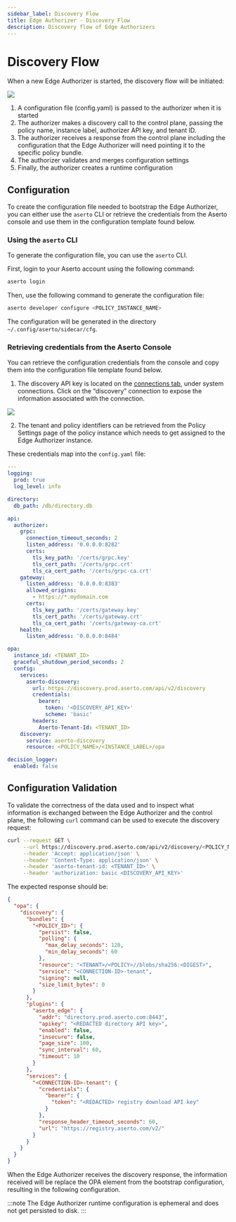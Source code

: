 ```yaml
---
sidebar_label: Discovery Flow
title: Edge Authorizer - Discovery Flow
description: Discovery flow of Edge Authorizers
---
```

# Discovery Flow

When a new Edge Authorizer is started, the discovery flow will be initiated:

<img src="/discovery-bootstrap.png" />

1. A configuration file (config.yaml) is passed to the authorizer when it is started
2. The authorizer makes a discovery call to the control plane, passing the policy name, instance label, authorizer API key, and tenant ID.
3. The authorizer receives a response from the control plane including the configuration that the Edge Authorizer will need pointing it to the specific policy bundle.
4. The authorizer validates and merges configuration settings
5. Finally, the authorizer creates a runtime configuration

## Configuration

To create the configuration file needed to bootstrap the Edge Authorizer, you can either use the `aserto` CLI or retrieve the credentials from the Aserto console and use them in the configuration template found below.

### Using the `aserto` CLI

To generate the configuration file, you can use the `aserto`
CLI.

First, login to your Aserto account using the following command:

```sh
aserto login
```

Then, use the following command to generate the configuration file:

```sh
aserto developer configure <POLICY_INSTANCE_NAME>
```

The configuration will be generated in the directory ` ~/.config/aserto/sidecar/cfg`.

### Retrieving credentials from the Aserto Console

You can retrieve the configuration credentials from the console and copy them into the configuration file template found below.

1. The discovery API key is located on the [connections tab](https://console.aserto.com/ui/connections), under system connections. Click on the “discovery” connection to expose the information associated with the connection.

<img src="/discovery-api-key.png" />

2. The tenant and policy identifiers can be retrieved from the Policy Settings page of the policy instance which needs to get assigned to the Edge Authorizer instance.

These credentials map into the `config.yaml` file:

```yaml
---
logging:
  prod: true
  log_level: info

directory:
  db_path: /db/directory.db

api:
  authorizer:
    grpc:
      connection_timeout_seconds: 2
      listen_address: '0.0.0.0:8282'
      certs:
        tls_key_path: '/certs/grpc.key'
        tls_cert_path: '/certs/grpc.crt'
        tls_ca_cert_path: '/certs/grpc-ca.crt'
    gateway:
      listen_address: '0.0.0.0:8383'
      allowed_origins:
        - https://*.mydomain.com
      certs:
        tls_key_path: '/certs/gateway.key'
        tls_cert_path: '/certs/gateway.crt'
        tls_ca_cert_path: '/certs/gateway-ca.crt'
    health:
      listen_address: '0.0.0.0:8484'

opa:
  instance_id: <TENANT_ID>
  graceful_shutdown_period_seconds: 2
  config:
    services:
      aserto-discovery:
        url: https://discovery.prod.aserto.com/api/v2/discovery
        credentials:
          bearer:
            token: '<DISCOVERY_API_KEY>'
            scheme: 'basic'
        headers:
          Aserto-Tenant-Id: <TENANT_ID>
    discovery:
      service: aserto-discovery
      resource: <POLICY_NAME>/<INSTANCE_LABEL>/opa

decision_logger:
  enabled: false
```

## Configuration Validation

To validate the correctness of the data used and to inspect what information is exchanged between the Edge Authorizer and the control plane, the following `curl` command can be used to execute the discovery request:

```sh
curl --request GET \
     --url https://discovery.prod.aserto.com/api/v2/discovery/<POLICY_NAME>/<INSTANCE_LABEL>/opa\
     --header 'Accept: application/json' \
     --header 'Content-Type: application/json' \
     --header 'aserto-tenant-id: <TENANT_ID>' \
     --header 'authorization: basic <DISCOVERY_API_KEY>'
```

The expected response should be:

```json
{
  "opa": {
    "discovery": {
      "bundles": {
        "<POLICY_ID>": {
          "persist": false,
          "polling": {
            "max_delay_seconds": 120,
            "min_delay_seconds": 60
          },
          "resource": "<TENANT>/<POLICY>//blobs/sha256:<DIGEST>",
          "service": "<CONNECTION-ID>-tenant",
          "signing": null,
          "size_limit_bytes": 0
        }
      },
      "plugins": {
        "aserto_edge": {
          "addr": "directory.prod.aserto.com:8443",
          "apikey": "<REDACTED directory API key>",
          "enabled": false,
          "insecure": false,
          "page_size": 100,
          "sync_interval": 60,
          "timeout": 10
        }
      },
      "services": {
        "<CONNECTION-ID>-tenant": {
          "credentials": {
            "bearer": {
              "token": "<REDACTED> registry download API key"
            }
          },
          "response_header_timeout_seconds": 60,
          "url": "https://registry.aserto.com/v2/"
        }
      }
    }
  }
}
```

When the Edge Authorizer receives the discovery response, the information received will be replace the OPA element from the bootstrap configuration, resulting in the following configuration.

:::note
The Edge Authorizer runtime configuration is ephemeral and does not get persisted to disk.
:::
